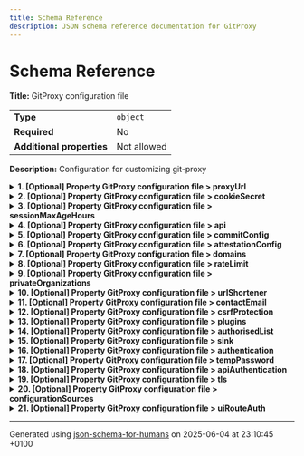 ```yaml
---
title: Schema Reference
description: JSON schema reference documentation for GitProxy
---
```


# Schema Reference

**Title:** GitProxy configuration file

|                           |             |
| ------------------------- | ----------- |
| **Type**                  | `object`    |
| **Required**              | No          |
| **Additional properties** | Not allowed |

**Description:** Configuration for customizing git-proxy

<details>
<summary>
<strong> <a name="proxyUrl"></a>1. [Optional] Property GitProxy configuration file > proxyUrl</strong>
</summary>
<blockquote>

|              |          |
| ------------ | -------- |
| **Type**     | `string` |
| **Required** | No       |

</blockquote>
</details>

<details>
<summary>
<strong> <a name="cookieSecret"></a>2. [Optional] Property GitProxy configuration file > cookieSecret</strong>
</summary>
<blockquote>

|              |          |
| ------------ | -------- |
| **Type**     | `string` |
| **Required** | No       |

</blockquote>
</details>

<details>
<summary>
<strong> <a name="sessionMaxAgeHours"></a>3. [Optional] Property GitProxy configuration file > sessionMaxAgeHours</strong>
</summary>
<blockquote>

|              |          |
| ------------ | -------- |
| **Type**     | `number` |
| **Required** | No       |

</blockquote>
</details>

<details>
<summary>
<strong> <a name="api"></a>4. [Optional] Property GitProxy configuration file > api</strong>
</summary>
<blockquote>

|                           |                  |
| ------------------------- | ---------------- |
| **Type**                  | `object`         |
| **Required**              | No               |
| **Additional properties** | Any type allowed |

**Description:** Third party APIs

<details>
<summary>
<strong> <a name="api_ls"></a>4.1. [Optional] Property GitProxy configuration file > api > ls</strong>
</summary>
<blockquote>

|                           |                  |
| ------------------------- | ---------------- |
| **Type**                  | `object`         |
| **Required**              | No               |
| **Additional properties** | Any type allowed |

**Description:** Configuration used in conjunction with ActiveDirectory auth, which relates to a REST API used to check user group membership, as opposed to direct querying via LDAP.<br />If this configuration is set direct querying of group membership via LDAP will be disabled.

<details>
<summary>
<strong> <a name="api_ls_userInADGroup"></a>4.1.1. [Optional] Property GitProxy configuration file > api > ls > userInADGroup</strong>
</summary>
<blockquote>

|              |          |
| ------------ | -------- |
| **Type**     | `string` |
| **Required** | No       |

**Description:** URL template for a GET request that confirms a user's membership of a specific group. Should respond with a non-empty 200 status if the user is a member of the group, an empty response or non-200 status indicates that the user is not a group member. If set, this URL will be queried and direct queries via LDAP will be disabled. The template should contain the following string placeholders, which will be replaced to produce the final URL:<ul><li>"&lt;domain&gt;": AD domain,</li><li>"&lt;name&gt;": The group name to check membership of.</li><li>"&lt;id&gt;": The username to check group membership for.</li></ul>

**Example:**

```json
"https://somedomain.com/some/path/checkUserGroups?domain=<domain>&name=<name>&id=<id>"
```

</blockquote>
</details>

</blockquote>
</details>

<details>
<summary>
<strong> <a name="api_github"></a>4.2. [Optional] Property GitProxy configuration file > api > github</strong>
</summary>
<blockquote>

|                           |                  |
| ------------------------- | ---------------- |
| **Type**                  | `object`         |
| **Required**              | No               |
| **Additional properties** | Any type allowed |

<details>
<summary>
<strong> <a name="api_github_baseUrl"></a>4.2.1. [Optional] Property GitProxy configuration file > api > github > baseUrl</strong>
</summary>
<blockquote>

|              |          |
| ------------ | -------- |
| **Type**     | `string` |
| **Required** | No       |
| **Format**   | `uri`    |

**Example:**

```json
"https://api.github.com"
```

</blockquote>
</details>

</blockquote>
</details>

</blockquote>
</details>

<details>
<summary>
<strong> <a name="commitConfig"></a>5. [Optional] Property GitProxy configuration file > commitConfig</strong>
</summary>
<blockquote>

|                           |                  |
| ------------------------- | ---------------- |
| **Type**                  | `object`         |
| **Required**              | No               |
| **Additional properties** | Any type allowed |

**Description:** Enforce rules and patterns on commits including e-mail and message

</blockquote>
</details>

<details>
<summary>
<strong> <a name="attestationConfig"></a>6. [Optional] Property GitProxy configuration file > attestationConfig</strong>
</summary>
<blockquote>

|                           |                  |
| ------------------------- | ---------------- |
| **Type**                  | `object`         |
| **Required**              | No               |
| **Additional properties** | Any type allowed |

**Description:** Customisable questions to add to attestation form

</blockquote>
</details>

<details>
<summary>
<strong> <a name="domains"></a>7. [Optional] Property GitProxy configuration file > domains</strong>
</summary>
<blockquote>

|                           |                  |
| ------------------------- | ---------------- |
| **Type**                  | `object`         |
| **Required**              | No               |
| **Additional properties** | Any type allowed |

**Description:** Provide domains to use alternative to the defaults

</blockquote>
</details>

<details>
<summary>
<strong> <a name="rateLimit"></a>8. [Optional] Property GitProxy configuration file > rateLimit</strong>
</summary>
<blockquote>

|                           |             |
| ------------------------- | ----------- |
| **Type**                  | `object`    |
| **Required**              | No          |
| **Additional properties** | Not allowed |

**Description:** API Rate limiting configuration.

<details>
<summary>
<strong> <a name="rateLimit_windowMs"></a>8.1. [Required] Property GitProxy configuration file > rateLimit > windowMs</strong>
</summary>
<blockquote>

|              |          |
| ------------ | -------- |
| **Type**     | `number` |
| **Required** | Yes      |

**Description:** How long to remember requests for, in milliseconds (default 10 mins).

</blockquote>
</details>

<details>
<summary>
<strong> <a name="rateLimit_limit"></a>8.2. [Required] Property GitProxy configuration file > rateLimit > limit</strong>
</summary>
<blockquote>

|              |          |
| ------------ | -------- |
| **Type**     | `number` |
| **Required** | Yes      |

**Description:** How many requests to allow (default 150).

</blockquote>
</details>

<details>
<summary>
<strong> <a name="rateLimit_statusCode"></a>8.3. [Optional] Property GitProxy configuration file > rateLimit > statusCode</strong>
</summary>
<blockquote>

|              |          |
| ------------ | -------- |
| **Type**     | `number` |
| **Required** | No       |

**Description:** HTTP status code after limit is reached (default is 429).

</blockquote>
</details>

<details>
<summary>
<strong> <a name="rateLimit_message"></a>8.4. [Optional] Property GitProxy configuration file > rateLimit > message</strong>
</summary>
<blockquote>

|              |          |
| ------------ | -------- |
| **Type**     | `string` |
| **Required** | No       |

**Description:** Response to return after limit is reached.

</blockquote>
</details>

</blockquote>
</details>

<details>
<summary>
<strong> <a name="privateOrganizations"></a>9. [Optional] Property GitProxy configuration file > privateOrganizations</strong>
</summary>
<blockquote>

|              |         |
| ------------ | ------- |
| **Type**     | `array` |
| **Required** | No      |

**Description:** Pattern searches for listed private organizations are disabled

</blockquote>
</details>

<details>
<summary>
<strong> <a name="urlShortener"></a>10. [Optional] Property GitProxy configuration file > urlShortener</strong>
</summary>
<blockquote>

|              |          |
| ------------ | -------- |
| **Type**     | `string` |
| **Required** | No       |

**Description:** Customisable URL shortener to share in proxy responses and warnings

</blockquote>
</details>

<details>
<summary>
<strong> <a name="contactEmail"></a>11. [Optional] Property GitProxy configuration file > contactEmail</strong>
</summary>
<blockquote>

|              |          |
| ------------ | -------- |
| **Type**     | `string` |
| **Required** | No       |

**Description:** Customisable e-mail address to share in proxy responses and warnings

</blockquote>
</details>

<details>
<summary>
<strong> <a name="csrfProtection"></a>12. [Optional] Property GitProxy configuration file > csrfProtection</strong>
</summary>
<blockquote>

|              |           |
| ------------ | --------- |
| **Type**     | `boolean` |
| **Required** | No        |

**Description:** Flag to enable CSRF protections for UI

</blockquote>
</details>

<details>
<summary>
<strong> <a name="plugins"></a>13. [Optional] Property GitProxy configuration file > plugins</strong>
</summary>
<blockquote>

|              |                   |
| ------------ | ----------------- |
| **Type**     | `array of string` |
| **Required** | No                |

**Description:** List of plugins to integrate on GitProxy's push or pull actions. Each value is either a file path or a module name.

| Each item of this array must be | Description |
| ------------------------------- | ----------- |
| [plugins items](#plugins_items) | -           |

### <a name="autogenerated_heading_2"></a>13.1. GitProxy configuration file > plugins > plugins items

|              |          |
| ------------ | -------- |
| **Type**     | `string` |
| **Required** | No       |

</blockquote>
</details>

<details>
<summary>
<strong> <a name="authorisedList"></a>14. [Optional] Property GitProxy configuration file > authorisedList</strong>
</summary>
<blockquote>

|              |         |
| ------------ | ------- |
| **Type**     | `array` |
| **Required** | No      |

**Description:** List of repositories that are authorised to be pushed to through the proxy.

| Each item of this array must be         | Description |
| --------------------------------------- | ----------- |
| [authorisedRepo](#authorisedList_items) | -           |

### <a name="autogenerated_heading_3"></a>14.1. GitProxy configuration file > authorisedList > authorisedRepo

|                           |                              |
| ------------------------- | ---------------------------- |
| **Type**                  | `object`                     |
| **Required**              | No                           |
| **Additional properties** | Any type allowed             |
| **Defined in**            | #/definitions/authorisedRepo |

<details>
<summary>
<strong> <a name="authorisedList_items_project"></a>14.1.1. [Required] Property GitProxy configuration file > authorisedList > authorisedList items > project</strong>
</summary>
<blockquote>

|              |          |
| ------------ | -------- |
| **Type**     | `string` |
| **Required** | Yes      |

</blockquote>
</details>

<details>
<summary>
<strong> <a name="authorisedList_items_name"></a>14.1.2. [Required] Property GitProxy configuration file > authorisedList > authorisedList items > name</strong>
</summary>
<blockquote>

|              |          |
| ------------ | -------- |
| **Type**     | `string` |
| **Required** | Yes      |

</blockquote>
</details>

<details>
<summary>
<strong> <a name="authorisedList_items_url"></a>14.1.3. [Required] Property GitProxy configuration file > authorisedList > authorisedList items > url</strong>
</summary>
<blockquote>

|              |          |
| ------------ | -------- |
| **Type**     | `string` |
| **Required** | Yes      |

</blockquote>
</details>

</blockquote>
</details>

<details>
<summary>
<strong> <a name="sink"></a>15. [Optional] Property GitProxy configuration file > sink</strong>
</summary>
<blockquote>

|              |         |
| ------------ | ------- |
| **Type**     | `array` |
| **Required** | No      |

**Description:** List of database sources. The first source in the configuration with enabled=true will be used.

| Each item of this array must be | Description |
| ------------------------------- | ----------- |
| [database](#sink_items)         | -           |

### <a name="autogenerated_heading_4"></a>15.1. GitProxy configuration file > sink > database

|                           |                        |
| ------------------------- | ---------------------- |
| **Type**                  | `object`               |
| **Required**              | No                     |
| **Additional properties** | Any type allowed       |
| **Defined in**            | #/definitions/database |

<details>
<summary>
<strong> <a name="sink_items_type"></a>15.1.1. [Required] Property GitProxy configuration file > sink > sink items > type</strong>
</summary>
<blockquote>

|              |          |
| ------------ | -------- |
| **Type**     | `string` |
| **Required** | Yes      |

</blockquote>
</details>

<details>
<summary>
<strong> <a name="sink_items_enabled"></a>15.1.2. [Required] Property GitProxy configuration file > sink > sink items > enabled</strong>
</summary>
<blockquote>

|              |           |
| ------------ | --------- |
| **Type**     | `boolean` |
| **Required** | Yes       |

</blockquote>
</details>

<details>
<summary>
<strong> <a name="sink_items_connectionString"></a>15.1.3. [Optional] Property GitProxy configuration file > sink > sink items > connectionString</strong>
</summary>
<blockquote>

|              |          |
| ------------ | -------- |
| **Type**     | `string` |
| **Required** | No       |

</blockquote>
</details>

<details>
<summary>
<strong> <a name="sink_items_options"></a>15.1.4. [Optional] Property GitProxy configuration file > sink > sink items > options</strong>
</summary>
<blockquote>

|                           |                  |
| ------------------------- | ---------------- |
| **Type**                  | `object`         |
| **Required**              | No               |
| **Additional properties** | Any type allowed |

</blockquote>
</details>

<details>
<summary>
<strong> <a name="sink_items_params"></a>15.1.5. [Optional] Property GitProxy configuration file > sink > sink items > params</strong>
</summary>
<blockquote>

|                           |                  |
| ------------------------- | ---------------- |
| **Type**                  | `object`         |
| **Required**              | No               |
| **Additional properties** | Any type allowed |

</blockquote>
</details>

</blockquote>
</details>

<details>
<summary>
<strong> <a name="authentication"></a>16. [Optional] Property GitProxy configuration file > authentication</strong>
</summary>
<blockquote>

|              |         |
| ------------ | ------- |
| **Type**     | `array` |
| **Required** | No      |

**Description:** List of authentication sources. The first source in the configuration with enabled=true will be used.

| Each item of this array must be         | Description                                |
| --------------------------------------- | ------------------------------------------ |
| [authentication](#authentication_items) | Configuration for an authentication source |

### <a name="autogenerated_heading_5"></a>16.1. GitProxy configuration file > authentication > authentication

|                           |                              |
| ------------------------- | ---------------------------- |
| **Type**                  | `combining`                  |
| **Required**              | No                           |
| **Additional properties** | Any type allowed             |
| **Defined in**            | #/definitions/authentication |

**Description:** Configuration for an authentication source

<blockquote>

| One of(Option)                                                 |
| -------------------------------------------------------------- |
| [Local Auth Config](#authentication_items_oneOf_i0)            |
| [Active Directory Auth Config](#authentication_items_oneOf_i1) |
| [Open ID Connect Auth Config](#authentication_items_oneOf_i2)  |
| [JWT Auth Config](#authentication_items_oneOf_i3)              |

<blockquote>

#### <a name="authentication_items_oneOf_i0"></a>16.1.1. Property `GitProxy configuration file > authentication > authentication items > oneOf > Local Auth Config`

**Title:** Local Auth Config

|                           |                  |
| ------------------------- | ---------------- |
| **Type**                  | `object`         |
| **Required**              | No               |
| **Additional properties** | Any type allowed |

**Description:** Configuration for the use of the local database as the authentication source.

<details>
<summary>
<strong> <a name="authentication_items_oneOf_i0_type"></a>16.1.1.1. [Required] Property GitProxy configuration file > authentication > authentication items > oneOf > Local Auth Config > type</strong>
</summary>
<blockquote>

|              |         |
| ------------ | ------- |
| **Type**     | `const` |
| **Required** | Yes     |

Specific value: `"local"`

</blockquote>
</details>

<details>
<summary>
<strong> <a name="authentication_items_oneOf_i0_enabled"></a>16.1.1.2. [Required] Property GitProxy configuration file > authentication > authentication items > oneOf > Local Auth Config > enabled</strong>
</summary>
<blockquote>

|              |           |
| ------------ | --------- |
| **Type**     | `boolean` |
| **Required** | Yes       |

</blockquote>
</details>

</blockquote>
<blockquote>

#### <a name="authentication_items_oneOf_i1"></a>16.1.2. Property `GitProxy configuration file > authentication > authentication items > oneOf > Active Directory Auth Config`

**Title:** Active Directory Auth Config

|                           |                  |
| ------------------------- | ---------------- |
| **Type**                  | `object`         |
| **Required**              | No               |
| **Additional properties** | Any type allowed |

**Description:** Configuration for Active Directory authentication.

<details>
<summary>
<strong> <a name="authentication_items_oneOf_i1_type"></a>16.1.2.1. [Required] Property GitProxy configuration file > authentication > authentication items > oneOf > Active Directory Auth Config > type</strong>
</summary>
<blockquote>

|              |         |
| ------------ | ------- |
| **Type**     | `const` |
| **Required** | Yes     |

Specific value: `"ActiveDirectory"`

</blockquote>
</details>

<details>
<summary>
<strong> <a name="authentication_items_oneOf_i1_enabled"></a>16.1.2.2. [Required] Property GitProxy configuration file > authentication > authentication items > oneOf > Active Directory Auth Config > enabled</strong>
</summary>
<blockquote>

|              |           |
| ------------ | --------- |
| **Type**     | `boolean` |
| **Required** | Yes       |

</blockquote>
</details>

<details>
<summary>
<strong> <a name="authentication_items_oneOf_i1_adminGroup"></a>16.1.2.3. [Required] Property GitProxy configuration file > authentication > authentication items > oneOf > Active Directory Auth Config > adminGroup</strong>
</summary>
<blockquote>

|              |          |
| ------------ | -------- |
| **Type**     | `string` |
| **Required** | Yes      |

**Description:** Group that indicates that a user is an admin

</blockquote>
</details>

<details>
<summary>
<strong> <a name="authentication_items_oneOf_i1_userGroup"></a>16.1.2.4. [Required] Property GitProxy configuration file > authentication > authentication items > oneOf > Active Directory Auth Config > userGroup</strong>
</summary>
<blockquote>

|              |          |
| ------------ | -------- |
| **Type**     | `string` |
| **Required** | Yes      |

**Description:** Group that indicates that a user should be able to login to the Git Proxy UI and can work as a reviewer

</blockquote>
</details>

<details>
<summary>
<strong> <a name="authentication_items_oneOf_i1_domain"></a>16.1.2.5. [Required] Property GitProxy configuration file > authentication > authentication items > oneOf > Active Directory Auth Config > domain</strong>
</summary>
<blockquote>

|              |          |
| ------------ | -------- |
| **Type**     | `string` |
| **Required** | Yes      |

**Description:** Active Directory domain

</blockquote>
</details>

<details>
<summary>
<strong> <a name="authentication_items_oneOf_i1_adConfig"></a>16.1.2.6. [Optional] Property GitProxy configuration file > authentication > authentication items > oneOf > Active Directory Auth Config > adConfig</strong>
</summary>
<blockquote>

|                           |                  |
| ------------------------- | ---------------- |
| **Type**                  | `object`         |
| **Required**              | No               |
| **Additional properties** | Any type allowed |

**Description:** Additional Active Directory configuration supporting LDAP connection which can be used to confirm group membership. For the full set of available options see the activedirectory 2 NPM module docs at https://www.npmjs.com/package/activedirectory2#activedirectoryoptions <br /><br />Please note that if the Third Party APIs config `api.ls.userInADGroup` is set then the REST API it represents is used in preference to direct querying of group memebership via LDAP.

<details>
<summary>
<strong> <a name="authentication_items_oneOf_i1_adConfig_url"></a>16.1.2.6.1. [Required] Property GitProxy configuration file > authentication > authentication items > oneOf > Active Directory Auth Config > adConfig > url</strong>
</summary>
<blockquote>

|              |          |
| ------------ | -------- |
| **Type**     | `string` |
| **Required** | Yes      |

**Description:** Active Directory server to connect to, e.g. `ldap://ad.example.com`.

</blockquote>
</details>

<details>
<summary>
<strong> <a name="authentication_items_oneOf_i1_adConfig_baseDN"></a>16.1.2.6.2. [Required] Property GitProxy configuration file > authentication > authentication items > oneOf > Active Directory Auth Config > adConfig > baseDN</strong>
</summary>
<blockquote>

|              |          |
| ------------ | -------- |
| **Type**     | `string` |
| **Required** | Yes      |

**Description:** The root DN from which all searches will be performed, e.g. `dc=example,dc=com`.

</blockquote>
</details>

<details>
<summary>
<strong> <a name="authentication_items_oneOf_i1_adConfig_username"></a>16.1.2.6.3. [Required] Property GitProxy configuration file > authentication > authentication items > oneOf > Active Directory Auth Config > adConfig > username</strong>
</summary>
<blockquote>

|              |          |
| ------------ | -------- |
| **Type**     | `string` |
| **Required** | Yes      |

**Description:** An account name capable of performing the operations desired.

</blockquote>
</details>

<details>
<summary>
<strong> <a name="authentication_items_oneOf_i1_adConfig_password"></a>16.1.2.6.4. [Required] Property GitProxy configuration file > authentication > authentication items > oneOf > Active Directory Auth Config > adConfig > password</strong>
</summary>
<blockquote>

|              |          |
| ------------ | -------- |
| **Type**     | `string` |
| **Required** | Yes      |

**Description:** Password for the given `username`.

</blockquote>
</details>

</blockquote>
</details>

</blockquote>
<blockquote>

#### <a name="authentication_items_oneOf_i2"></a>16.1.3. Property `GitProxy configuration file > authentication > authentication items > oneOf > Open ID Connect Auth Config`

**Title:** Open ID Connect Auth Config

|                           |                  |
| ------------------------- | ---------------- |
| **Type**                  | `object`         |
| **Required**              | No               |
| **Additional properties** | Any type allowed |

**Description:** Configuration for Open ID Connect authentication.

<details>
<summary>
<strong> <a name="authentication_items_oneOf_i2_type"></a>16.1.3.1. [Required] Property GitProxy configuration file > authentication > authentication items > oneOf > Open ID Connect Auth Config > type</strong>
</summary>
<blockquote>

|              |         |
| ------------ | ------- |
| **Type**     | `const` |
| **Required** | Yes     |

Specific value: `"openidconnect"`

</blockquote>
</details>

<details>
<summary>
<strong> <a name="authentication_items_oneOf_i2_enabled"></a>16.1.3.2. [Required] Property GitProxy configuration file > authentication > authentication items > oneOf > Open ID Connect Auth Config > enabled</strong>
</summary>
<blockquote>

|              |           |
| ------------ | --------- |
| **Type**     | `boolean` |
| **Required** | Yes       |

</blockquote>
</details>

<details>
<summary>
<strong> <a name="authentication_items_oneOf_i2_oidcConfig"></a>16.1.3.3. [Required] Property GitProxy configuration file > authentication > authentication items > oneOf > Open ID Connect Auth Config > oidcConfig</strong>
</summary>
<blockquote>

|                           |                  |
| ------------------------- | ---------------- |
| **Type**                  | `object`         |
| **Required**              | Yes              |
| **Additional properties** | Any type allowed |

**Description:** Additional OIDC configuration.

<details>
<summary>
<strong> <a name="authentication_items_oneOf_i2_oidcConfig_issuer"></a>16.1.3.3.1. [Required] Property GitProxy configuration file > authentication > authentication items > oneOf > Open ID Connect Auth Config > oidcConfig > issuer</strong>
</summary>
<blockquote>

|              |          |
| ------------ | -------- |
| **Type**     | `string` |
| **Required** | Yes      |

</blockquote>
</details>

<details>
<summary>
<strong> <a name="authentication_items_oneOf_i2_oidcConfig_clientID"></a>16.1.3.3.2. [Required] Property GitProxy configuration file > authentication > authentication items > oneOf > Open ID Connect Auth Config > oidcConfig > clientID</strong>
</summary>
<blockquote>

|              |          |
| ------------ | -------- |
| **Type**     | `string` |
| **Required** | Yes      |

</blockquote>
</details>

<details>
<summary>
<strong> <a name="authentication_items_oneOf_i2_oidcConfig_clientSecret"></a>16.1.3.3.3. [Required] Property GitProxy configuration file > authentication > authentication items > oneOf > Open ID Connect Auth Config > oidcConfig > clientSecret</strong>
</summary>
<blockquote>

|              |          |
| ------------ | -------- |
| **Type**     | `string` |
| **Required** | Yes      |

</blockquote>
</details>

<details>
<summary>
<strong> <a name="authentication_items_oneOf_i2_oidcConfig_callbackURL"></a>16.1.3.3.4. [Required] Property GitProxy configuration file > authentication > authentication items > oneOf > Open ID Connect Auth Config > oidcConfig > callbackURL</strong>
</summary>
<blockquote>

|              |          |
| ------------ | -------- |
| **Type**     | `string` |
| **Required** | Yes      |

</blockquote>
</details>

<details>
<summary>
<strong> <a name="authentication_items_oneOf_i2_oidcConfig_scope"></a>16.1.3.3.5. [Required] Property GitProxy configuration file > authentication > authentication items > oneOf > Open ID Connect Auth Config > oidcConfig > scope</strong>
</summary>
<blockquote>

|              |          |
| ------------ | -------- |
| **Type**     | `string` |
| **Required** | Yes      |

</blockquote>
</details>

</blockquote>
</details>

</blockquote>
<blockquote>

#### <a name="authentication_items_oneOf_i3"></a>16.1.4. Property `GitProxy configuration file > authentication > authentication items > oneOf > JWT Auth Config`

**Title:** JWT Auth Config

|                           |                  |
| ------------------------- | ---------------- |
| **Type**                  | `object`         |
| **Required**              | No               |
| **Additional properties** | Any type allowed |

**Description:** Configuration for JWT authentication.

<details>
<summary>
<strong> <a name="authentication_items_oneOf_i3_type"></a>16.1.4.1. [Required] Property GitProxy configuration file > authentication > authentication items > oneOf > JWT Auth Config > type</strong>
</summary>
<blockquote>

|              |         |
| ------------ | ------- |
| **Type**     | `const` |
| **Required** | Yes     |

Specific value: `"jwt"`

</blockquote>
</details>

<details>
<summary>
<strong> <a name="authentication_items_oneOf_i3_enabled"></a>16.1.4.2. [Required] Property GitProxy configuration file > authentication > authentication items > oneOf > JWT Auth Config > enabled</strong>
</summary>
<blockquote>

|              |           |
| ------------ | --------- |
| **Type**     | `boolean` |
| **Required** | Yes       |

</blockquote>
</details>

<details>
<summary>
<strong> <a name="authentication_items_oneOf_i3_jwtConfig"></a>16.1.4.3. [Required] Property GitProxy configuration file > authentication > authentication items > oneOf > JWT Auth Config > jwtConfig</strong>
</summary>
<blockquote>

|                           |                  |
| ------------------------- | ---------------- |
| **Type**                  | `object`         |
| **Required**              | Yes              |
| **Additional properties** | Any type allowed |

**Description:** Additional JWT configuration.

<details>
<summary>
<strong> <a name="authentication_items_oneOf_i3_jwtConfig_clientID"></a>16.1.4.3.1. [Required] Property GitProxy configuration file > authentication > authentication items > oneOf > JWT Auth Config > jwtConfig > clientID</strong>
</summary>
<blockquote>

|              |          |
| ------------ | -------- |
| **Type**     | `string` |
| **Required** | Yes      |

</blockquote>
</details>

<details>
<summary>
<strong> <a name="authentication_items_oneOf_i3_jwtConfig_authorityURL"></a>16.1.4.3.2. [Required] Property GitProxy configuration file > authentication > authentication items > oneOf > JWT Auth Config > jwtConfig > authorityURL</strong>
</summary>
<blockquote>

|              |          |
| ------------ | -------- |
| **Type**     | `string` |
| **Required** | Yes      |

</blockquote>
</details>

</blockquote>
</details>

</blockquote>

</blockquote>

</blockquote>
</details>

<details>
<summary>
<strong> <a name="tempPassword"></a>17. [Optional] Property GitProxy configuration file > tempPassword</strong>
</summary>
<blockquote>

|                           |                  |
| ------------------------- | ---------------- |
| **Type**                  | `object`         |
| **Required**              | No               |
| **Additional properties** | Any type allowed |

**Description:** Toggle the generation of temporary password for git-proxy admin user

<details>
<summary>
<strong> <a name="tempPassword_sendEmail"></a>17.1. [Optional] Property GitProxy configuration file > tempPassword > sendEmail</strong>
</summary>
<blockquote>

|              |           |
| ------------ | --------- |
| **Type**     | `boolean` |
| **Required** | No        |

</blockquote>
</details>

<details>
<summary>
<strong> <a name="tempPassword_emailConfig"></a>17.2. [Optional] Property GitProxy configuration file > tempPassword > emailConfig</strong>
</summary>
<blockquote>

|                           |                  |
| ------------------------- | ---------------- |
| **Type**                  | `object`         |
| **Required**              | No               |
| **Additional properties** | Any type allowed |

**Description:** Generic object to configure nodemailer. For full type information, please see https://github.com/DefinitelyTyped/DefinitelyTyped/tree/master/types/nodemailer

</blockquote>
</details>

</blockquote>
</details>

<details>
<summary>
<strong> <a name="apiAuthentication"></a>18. [Optional] Property GitProxy configuration file > apiAuthentication</strong>
</summary>
<blockquote>

|              |         |
| ------------ | ------- |
| **Type**     | `array` |
| **Required** | No      |

**Description:** List of authentication sources for API endpoints. May be empty, in which case all endpoints are public.

| Each item of this array must be            | Description                                |
| ------------------------------------------ | ------------------------------------------ |
| [authentication](#apiAuthentication_items) | Configuration for an authentication source |

### <a name="autogenerated_heading_6"></a>18.1. GitProxy configuration file > apiAuthentication > authentication

|                           |                                               |
| ------------------------- | --------------------------------------------- |
| **Type**                  | `combining`                                   |
| **Required**              | No                                            |
| **Additional properties** | Any type allowed                              |
| **Same definition as**    | [authentication_items](#authentication_items) |

**Description:** Configuration for an authentication source

</blockquote>
</details>

<details>
<summary>
<strong> <a name="tls"></a>19. [Optional] Property GitProxy configuration file > tls</strong>
</summary>
<blockquote>

|                           |                  |
| ------------------------- | ---------------- |
| **Type**                  | `object`         |
| **Required**              | No               |
| **Additional properties** | Any type allowed |

**Description:** TLS configuration for secure connections

<details>
<summary>
<strong> <a name="tls_enabled"></a>19.1. [Required] Property GitProxy configuration file > tls > enabled</strong>
</summary>
<blockquote>

|              |           |
| ------------ | --------- |
| **Type**     | `boolean` |
| **Required** | Yes       |

</blockquote>
</details>

<details>
<summary>
<strong> <a name="tls_key"></a>19.2. [Required] Property GitProxy configuration file > tls > key</strong>
</summary>
<blockquote>

|              |          |
| ------------ | -------- |
| **Type**     | `string` |
| **Required** | Yes      |

</blockquote>
</details>

<details>
<summary>
<strong> <a name="tls_cert"></a>19.3. [Required] Property GitProxy configuration file > tls > cert</strong>
</summary>
<blockquote>

|              |          |
| ------------ | -------- |
| **Type**     | `string` |
| **Required** | Yes      |

</blockquote>
</details>

</blockquote>
</details>

<details>
<summary>
<strong> <a name="configurationSources"></a>20. [Optional] Property GitProxy configuration file > configurationSources</strong>
</summary>
<blockquote>

|                           |                  |
| ------------------------- | ---------------- |
| **Type**                  | `object`         |
| **Required**              | No               |
| **Additional properties** | Any type allowed |

</blockquote>
</details>

<details>
<summary>
<strong> <a name="uiRouteAuth"></a>21. [Optional] Property GitProxy configuration file > uiRouteAuth</strong>
</summary>
<blockquote>

|                           |                  |
| ------------------------- | ---------------- |
| **Type**                  | `object`         |
| **Required**              | No               |
| **Additional properties** | Any type allowed |

**Description:** UI routes that require authentication (logged in or admin)

<details>
<summary>
<strong> <a name="uiRouteAuth_enabled"></a>21.1. [Optional] Property GitProxy configuration file > uiRouteAuth > enabled</strong>
</summary>
<blockquote>

|              |           |
| ------------ | --------- |
| **Type**     | `boolean` |
| **Required** | No        |

</blockquote>
</details>

<details>
<summary>
<strong> <a name="uiRouteAuth_rules"></a>21.2. [Optional] Property GitProxy configuration file > uiRouteAuth > rules</strong>
</summary>
<blockquote>

|              |         |
| ------------ | ------- |
| **Type**     | `array` |
| **Required** | No      |

| Each item of this array must be           | Description |
| ----------------------------------------- | ----------- |
| [routeAuthRule](#uiRouteAuth_rules_items) | -           |

#### <a name="autogenerated_heading_7"></a>21.2.1. GitProxy configuration file > uiRouteAuth > rules > routeAuthRule

|                           |                             |
| ------------------------- | --------------------------- |
| **Type**                  | `object`                    |
| **Required**              | No                          |
| **Additional properties** | Any type allowed            |
| **Defined in**            | #/definitions/routeAuthRule |

<details>
<summary>
<strong> <a name="uiRouteAuth_rules_items_pattern"></a>21.2.1.1. [Optional] Property GitProxy configuration file > uiRouteAuth > rules > rules items > pattern</strong>
</summary>
<blockquote>

|              |          |
| ------------ | -------- |
| **Type**     | `string` |
| **Required** | No       |

</blockquote>
</details>

<details>
<summary>
<strong> <a name="uiRouteAuth_rules_items_adminOnly"></a>21.2.1.2. [Optional] Property GitProxy configuration file > uiRouteAuth > rules > rules items > adminOnly</strong>
</summary>
<blockquote>

|              |           |
| ------------ | --------- |
| **Type**     | `boolean` |
| **Required** | No        |

</blockquote>
</details>

<details>
<summary>
<strong> <a name="uiRouteAuth_rules_items_loginRequired"></a>21.2.1.3. [Optional] Property GitProxy configuration file > uiRouteAuth > rules > rules items > loginRequired</strong>
</summary>
<blockquote>

|              |           |
| ------------ | --------- |
| **Type**     | `boolean` |
| **Required** | No        |

</blockquote>
</details>

</blockquote>
</details>

</blockquote>
</details>

----------------------------------------------------------------------------------------------------------------------------
Generated using [json-schema-for-humans](https://github.com/coveooss/json-schema-for-humans) on 2025-06-04 at 23:10:45 +0100
